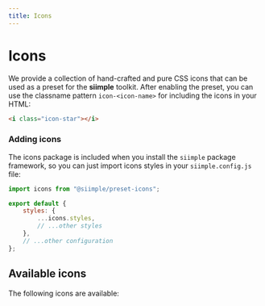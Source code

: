 ```yaml
---
title: Icons
---
```


# Icons

We provide a collection of hand-crafted and pure CSS icons that can be used as a preset for the **siimple** toolkit. After enabling the preset, you can use the classname pattern `icon-<icon-name>` for including the icons in your HTML:

```html
<i class="icon-star"></i>
```

### Adding icons

The icons package is included when you install the `siimple` package framework, so you can just import icons styles in your `siimple.config.js` file:

```js title=siimple.config.js
import icons from "@siimple/preset-icons";

export default {
    styles: {
        ...icons.styles,
        // ...other styles
    },
    // ...other configuration
};
```

## Available icons

The following icons are available:

<IconsGallery />


